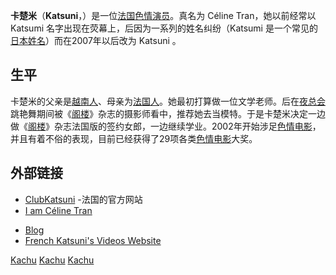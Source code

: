 {{Expand|time=2018-03-20T02:09:15+00:00}}
{{BLP unsourced|time=2009-12-30T04:30:14+00:00}}
{{Adult bio
| name            = 卡楚米<br />Katsuni
| photo           = Katsuni 2010.jpg
| caption         = 卡楚米於2010年
| gender          = female
| birth           = {{birth date and age|1979|4|9}}
| location        = {{FRA}}[[里昂|里昂]]
| birthname       =
| spouse          = 
| death           = 
| measurements    = 32D-25-33
| measureispenis  = no 
| height          = {{height|ft=5|in=5}}
| weight          = 114磅
| shoe size       = 7
| eye color       = 淡褐色
| hair color      = 黑色
| skin color      = 
| blood           = 
| ethnicity       = 
| alias           =Katsumi 
| films           = 
| homepage        = http://www.clubkatsuni.com/
| iafd            = Katsumi
| egafd           = k0045
| bgafd           = 
| imdb            = 1327268
| afdb            = 30138
| eurobabeindex   = 
| spelling        = 
}}
'''卡楚米'''（'''Katsuni'''，{{bd|1979年|4月9日||}}）是一位[[法国|法国]][[色情演员|色情演员]]。真名为 Céline Tran，她以前经常以 Katsumi 名字出现在荧幕上，后因为一系列的姓名纠纷（Katsumi 是一个常见的[[日本姓名|日本姓名]]）而在2007年以后改为 Katsuni 。

== 生平 ==
卡楚米的父亲是[[越南人|越南人]]、母亲为[[法国人|法国人]]。她最初打算做一位文学老师。后在[[夜总会|夜总会]]跳艳舞期间被《[[阁楼_(杂志)|阁楼]]》杂志的摄影师看中，推荐她去当模特。于是卡楚米决定一边做《[[阁楼_(杂志)|阁楼]]》杂志法国版的签约女郎，一边继续学业。2002年开始涉足[[色情电影|色情电影]]，并且有着不俗的表现，目前已经获得了29项各类[[色情电影|色情电影]]大奖。

== 外部链接 ==
* [http://www.clubkatsuni.fr/ ClubKatsuni]{{Wayback|url=http://www.clubkatsuni.fr/ |date=20090301183530 }} -法国的官方网站
* [http://www.iamcelinetran.com/ I am Céline Tran]{{Wayback|url=http://www.iamcelinetran.com/ |date=20170323053008 }}
{{commonscat|Katsuni}}
* [http://www.mavieninja.com Blog]{{dead link|date=2017年11月 |bot=InternetArchiveBot |fix-attempted=yes }}
* [https://web.archive.org/web/20090627094545/http://www.katsunionline.com/ French Katsuni's Videos Website]

{{Translation/Ref|lang=fr|article=Katsuni|oldid=}}
{{Authority control}}
{{DEFAULTSORT:Katsuni}}

[[Category:法国女性色情演员|Kachu]]
[[Category:里昂人|Kachu]]
[[Category:越南裔法國人|Kachu]]